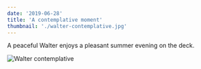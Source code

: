 ```yaml
---
date: '2019-06-28'
title: 'A contemplative moment'
thumbnail: './walter-contemplative.jpg'
---
```


A peaceful Walter enjoys a pleasant summer evening on the deck.

![Walter contemplative](walter-contemplative.jpg)
